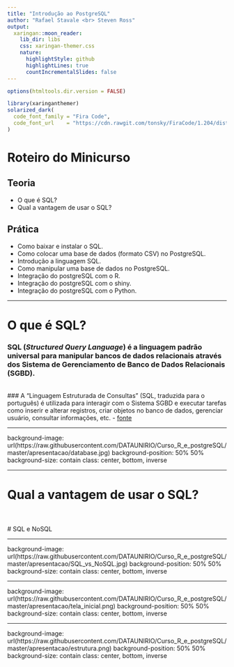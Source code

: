 ```yaml
---
title: "Introdução ao PostgreSQL"
author: "Rafael Stavale <br> Steven Ross"
output:
  xaringan::moon_reader:
    lib_dir: libs
    css: xaringan-themer.css
    nature:
      highlightStyle: github
      highlightLines: true
      countIncrementalSlides: false
---
```


```r
options(htmltools.dir.version = FALSE)
```

```r
library(xaringanthemer)
solarized_dark(
  code_font_family = "Fira Code",
  code_font_url    = "https://cdn.rawgit.com/tonsky/FiraCode/1.204/distr/fira_code.css"
)
```


# Roteiro do Minicurso

## Teoria 
- O que é SQL?
- Qual a vantagem de usar o SQL?

## Prática
- Como baixar e instalar o SQL.
- Como colocar uma base de dados (formato CSV) no PostgreSQL.
- Introdução a linguagem SQL.
- Como manipular uma base de dados no PostgreSQL.
- Integração do postgreSQL com o R.
- Integração do postgreSQL com o shiny.
- Integração do postgreSQL com o Python.

---

# O que é SQL? 
### SQL (*Structured Query Language*) é a linguagem padrão universal para manipular bancos de dados relacionais através dos Sistema de Gerenciamento de Banco de Dados Relacionais (SGBD).
<br>
### A "Linguagem Estruturada de Consultas" (SQL, traduzida para o português) é utilizada para interagir com o Sistema SGBD e executar tarefas como inserir e alterar registros, criar objetos no banco de dados, gerenciar usuário, consultar informações, etc.
- [fonte](https://dicasdeprogramacao.com.br/o-que-e-sql/)

---

background-image: url(https://raw.githubusercontent.com/DATAUNIRIO/Curso_R_e_postgreSQL/master/apresentacao/database.jpg)
background-position: 50% 50%
background-size: contain
class: center, bottom, inverse

---

# Qual a vantagem de usar o SQL?
<br>
<br>
# SQL e NoSQL

---

background-image: url(https://raw.githubusercontent.com/DATAUNIRIO/Curso_R_e_postgreSQL/master/apresentacao/SQL_vs_NoSQL.jpg)
background-position: 50% 50%
background-size: contain
class: center, bottom, inverse

---

background-image: url(https://raw.githubusercontent.com/DATAUNIRIO/Curso_R_e_postgreSQL/master/apresentacao/tela_inicial.png)
background-position: 50% 50%
background-size: contain
class: center, bottom, inverse
<!--
# {data-background-iframe="https://www.postgresql.org/"}
-->

---

background-image: url(https://raw.githubusercontent.com/DATAUNIRIO/Curso_R_e_postgreSQL/master/apresentacao/estrutura.png)
background-position: 50% 50%
background-size: contain
class: center, bottom, inverse

